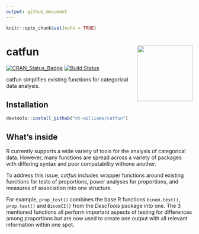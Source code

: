 ```yaml
---
output: github_document
---
```


```r
knitr::opts_chunk$set(echo = TRUE)
```

# catfun <img src="man\figures\catfun_final.png" align="right" height = "150" />

[![CRAN_Status_Badge](http://www.r-pkg.org/badges/version/catfun)](https://cran.r-project.org/package=catfun)
[![Build Status](https://travis-ci.org/nt-williams/catfun.svg?branch=master)](https://travis-ci.org/nt-williams/catfun)

catfun simplifies existing functions for categorical data analysis.

## Installation

```r
devtools::install_github("nt-williams/catfun")
```

## What’s inside

R currently supports a wide variety of tools for the analysis of categorical data. However, many functions are spread across a variety of packages with differing syntax and poor compatability withone another. 

To address this issue, *catfun* includes wrapper functions around existing functions for tests of proportions, power analyses for proportions, and measures of association into one structure. 

For example, `prop_test()` combines the base R functions `binom.test()`, `prop.test()` and `BinomCI()` from the *DescTools* package into one. The 3 mentioned functions all perform important aspects of testing for differences among proportions but are now used to create one output with all relevant information within one spot.



